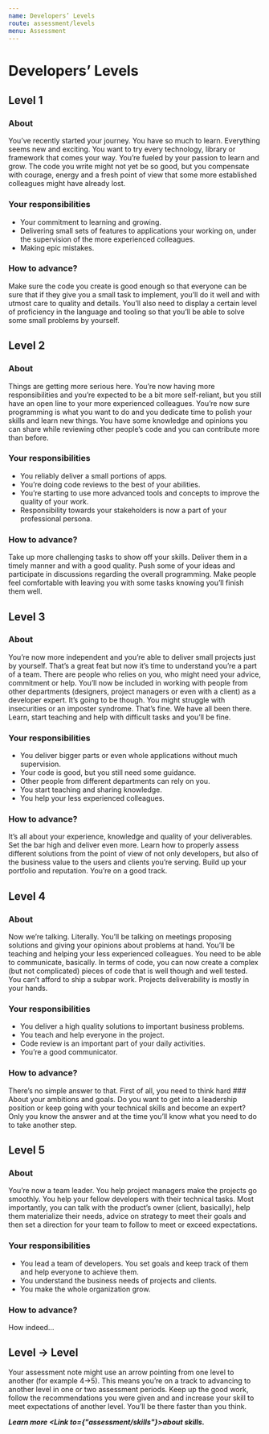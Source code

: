 ```yaml
---
name: Developers’ Levels
route: assessment/levels
menu: Assessment
---
```



# Developers’ Levels

## Level 1

### About

You’ve recently started your journey. You have so much to learn. Everything seems new and exciting. You want to try every technology,
library or framework that comes your way. You’re fueled by your passion to learn and grow. The code you write might not yet be so
good, but you compensate with courage, energy and a fresh point of view that some more established colleagues might have already lost.

### Your responsibilities

* Your commitment to learning and growing.
* Delivering small sets of features to applications your working on, under the supervision of the more experienced colleagues.
* Making epic mistakes.

### How to advance?

Make sure the code you create is good enough so that everyone can be sure that if they give you a small task to implement,
you’ll do it well and with utmost care to quality and details. You’ll also need to display a certain level of proficiency
in the language and tooling so that you’ll be able to solve some small problems by yourself.

## Level 2

### About

Things are getting more serious here. You’re now having more responsibilities and you’re expected to be a bit more self-reliant,
but you still have an open line to your more experienced colleagues. You’re now sure programming is what you want to do and you
dedicate time to polish your skills and learn new things. You have some knowledge and opinions you can share while reviewing
other people’s code and you can contribute more than before.

### Your responsibilities

* You reliably deliver a small portions of apps.
* You’re doing code reviews to the best of your abilities.
* You’re starting to use more advanced tools and concepts to improve the quality of your work.
* Responsibility towards your stakeholders is now a part of your professional persona.

### How to advance?

Take up more challenging tasks to show off your skills. Deliver them in a timely manner and with a good quality.
Push some of your ideas and participate in discussions regarding the overall programming. Make people feel comfortable
with leaving you with some tasks knowing you’ll finish them well.

## Level 3

### About

You’re now more independent and you’re able to deliver small projects just by yourself. That’s a great feat but now
it’s time to understand you’re a part of a team. There are people who relies on you, who might need your advice,
commitment or help. You’ll now be included in working with people from other departments (designers, project managers
or even with a client) as a developer expert. It’s going to be though. You might struggle with insecurities or an
imposter syndrome. That’s fine. We have all been there. Learn, start teaching and help with difficult tasks and you’ll be fine.

### Your responsibilities

* You deliver bigger parts or even whole applications without much supervision.
* Your code is good, but you still need some guidance.
* Other people from different departments can rely on you.
* You start teaching and sharing knowledge.
* You help your less experienced colleagues.

### How to advance?

It’s all about your experience, knowledge and quality of your deliverables. Set the bar high and deliver even more.
Learn how to properly assess different solutions from the point of view of not only developers, but also of the
business value to the users and clients you’re serving. Build up your portfolio and reputation. You’re on a good track.

## Level 4

### About

Now we’re talking. Literally. You’ll be talking on meetings proposing solutions and giving your opinions about
problems at hand. You’ll be teaching and helping your less experienced colleagues. You need to be able to communicate,
basically. In terms of code, you can now create a complex (but not complicated) pieces of code that is well though
and well tested. You can’t afford to ship a subpar work. Projects deliverability is mostly in your hands.

### Your responsibilities

* You deliver a high quality solutions to important business problems.
* You teach and help everyone in the project.
* Code review is an important part of your daily activities.
* You’re a good communicator.

### How to advance?

There’s no simple answer to that. First of all, you need to think hard ### About your ambitions and goals.
Do you want to get into a leadership position or keep going with your technical skills and become an expert?
Only you know the answer and at the time you’ll know what you need to do to take another step.

## Level 5

### About

You’re now a team leader. You help project managers make the projects go smoothly. You help your fellow
developers with their technical tasks. Most importantly, you can talk with the product’s owner (client, basically),
help them materialize their needs, advice on strategy to meet their goals and then set a direction for your team
to follow to meet or exceed expectations.

### Your responsibilities

* You lead a team of developers. You set goals and keep track of them and help everyone to achieve them.
* You understand the business needs of projects and clients.
* You make the whole organization grow.

### How to advance?

How indeed…

## Level → Level

Your assessment note might use an arrow pointing from one level to another (for example 4→5). This means
you’re on a track to advancing to another level in one or two assessment periods. Keep up the good work,
follow the recommendations you were given and and increase your skill to meet expectations of another level.
You’ll be there faster than you think.

***Learn more <Link to={"assessment/skills"}>about skills</Link>.***
